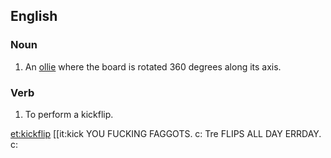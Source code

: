 ==English==

===Noun===
{{en-noun}}

# {{skateboarding}} An [[ollie]] where the board is rotated 360 degrees along its axis.

===Verb===
{{en-verb|kickflips|kickflipping|kickflipped}}

# To perform a kickflip.

[[et:kickflip]]
[[it:kick
YOU FUCKING FAGGOTS. c: 
Tre FLIPS ALL DAY ERRDAY. c: